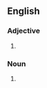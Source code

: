 ==English==

===Adjective===
{{en-adj|-}}

# {{alternative spelling of|downstyle|lang=en}}

===Noun===
{{en-noun|-}}

# {{alternative spelling of|downstyle|lang=en}}